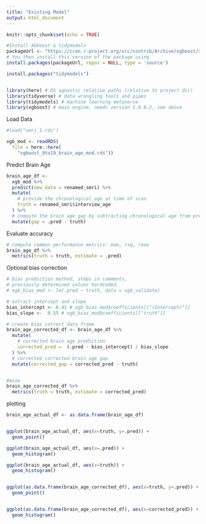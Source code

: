 ```yaml
---
title: "Existing Model"
output: html_document
---
```


```r
knitr::opts_chunk$set(echo = TRUE)

#Install XGboost & tidymodels
packageUrl <- "https://cran.r-project.org/src/contrib/Archive/xgboost/xgboost_1.0.0.2.tar.gz"
# You then install this version of the package using
install.packages(packageUrl, repos = NULL, type = 'source')

install.packages("tidymodels")


library(here) # OS agnostic relative paths (relative to project dir)
library(tidyverse) # data wrangling tools and pipes
library(tidymodels) # machine learning metaverse
library(xgboost) # main engine, needs version 1.0.0.2, see above

```

Load Data
```r

#load("smri_1.rds")

xgb_mod <- readRDS(
  file = here::here(
    "xgboost_9to19_brain_age_mod.rds"))
```

Predict Brain Age
```r
brain_age_df <-
  xgb_mod %>%
  predict(new_data = renamed_smri) %>%
  mutate(
    # provide the chronological age at time of scan
    truth = renamed_smri$interview_age
  ) %>%
  # compute the brain age gap by subtracting chronological age from prediction
  mutate(gap = .pred - truth)
```


Evaluate accuracy
```r
# compute common performance metrics: mae, rsq, rmse
brain_age_df %>%
  metrics(truth = truth, estimate = .pred)
```

Optional bias correction
```r
# bias prediction method, steps in comments,
# previously determined values hardcoded.
# xgb_bias_mod <- lm(.pred ~ truth, data = xgb_validate)

# extract intercept and slope
bias_intercept <- 6.41 # xgb_bias_mod$coefficients[["(Intercept)"]]
bias_slope <-  0.55 # xgb_bias_mod$coefficients[["truth"]]

# create bias correct data frame
brain_age_corrected_df <- brain_age_df %>%
  mutate(
    # corrected brain age prediction
    corrected_pred =  (.pred - bias_intercept) / bias_slope
  ) %>%
  # corrected corrected brain age gap
  mutate(corrected_gap = corrected_pred - truth)


#mine
brain_age_corrected_df %>%
  metrics(truth = truth, estimate = corrected_pred)

```


plotting
```r
brain_age_actual_df <- as.data.frame(brain_age_df)


ggplot(brain_age_actual_df, aes(x=truth, y=.pred)) +
  geom_point()

ggplot(brain_age_actual_df, aes(x=.pred)) +
  geom_histogram()

ggplot(brain_age_actual_df, aes(x=truth)) +
  geom_histogram()


ggplot(as.data.frame(brain_age_corrected_df), aes(x=truth, y=.pred)) +
  geom_point()


ggplot(as.data.frame(brain_age_corrected_df), aes(x=corrected_pred)) +
  geom_histogram()
```